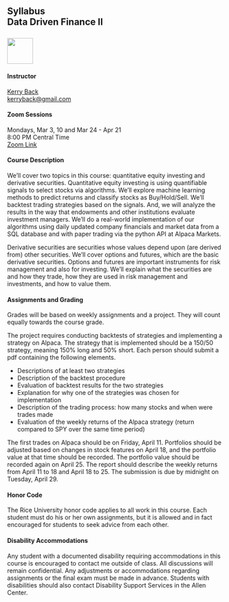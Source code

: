 ## Syllabus<br>Data Driven Finance II <br><br>![](RiceBusiness-transparent-logo-sm.png){height="60"}


#### Instructor

[Kerry Back](http://kerryback.com)
<br>
<a href="mailto:kerryback@gmail.com">kerryback@gmail.com</a>

#### Zoom Sessions

Mondays, Mar 3, 10 and Mar 24 - Apr 21<br>
8:00 PM Central Time<br>
[Zoom Link](https://jgsb.zoom.us/j/93492021999?pwd=d21iQ2c1U1pXbGxxYlh4L2w1bFpRUT09)


#### Course Description

We'll cover two topics in this course: quantitative equity investing and derivative securities.  Quantitative equity investing is using quantifiable signals to select stocks via algorithms.  We'll explore machine learning methods to predict returns and classify stocks as Buy/Hold/Sell.  We'll backtest trading strategies based on the signals.  And, we will analyze the results in the way that endowments and other institutions evaluate investment managers.  We'll do a real-world implementation of our algorithms using daily updated company financials and market data from a SQL database and with paper trading via the python API at Alpaca Markets.

Derivative securities are securities whose values depend upon (are derived from) other securities.  We'll cover options and futures, which are the basic derivative securities.  Options and futures are important instruments for risk management and also for investing.  We'll explain what the securities are and how they trade, how they are used in risk management and investments, and how to value them.  

#### Assignments and Grading

Grades will be based on weekly assignments and a project.  They will count equally towards the course grade.  

The project requires conducting backtests of strategies and implementing a strategy on Alpaca.  The strategy that is implemented should be a 150/50 strategy, meaning 150% long and 50% short.  Each person should submit a pdf containing the following elements.  

 - Descriptions of at least two strategies 
 - Description of the backtest procedure
 - Evaluation of backtest results for the two strategies 
 - Explanation for why one of the strategies was chosen for implementation
- Description of the trading process: how many stocks and when were trades made
- Evaluation of the weekly returns of the Alpaca strategy (return compared to SPY over the same time period)

The first trades on Alpaca should be on Friday, April 11.  Portfolios should be adjusted based on changes in stock features on April 18, and the portfolio value at that time should be recorded.  The portfolio value should be recorded again on April 25.  The report should describe the weekly returns from April 11 to 18 and April 18 to 25.
The submission is due by midnight on Tuesday, April 29.  

#### Honor Code

The Rice University honor code applies to all work in this course.  Each student must do his or her own assignments, but it is allowed and in fact encouraged for students to seek advice from each other. 

#### Disability Accommodations

Any student with a documented disability requiring accommodations in this course is encouraged to
contact me outside of class. All discussions will remain confidential. Any adjustments or accommodations
regarding assignments or the final exam must be made in advance. Students with disabilities
should also contact Disability Support Services in the Allen Center.





